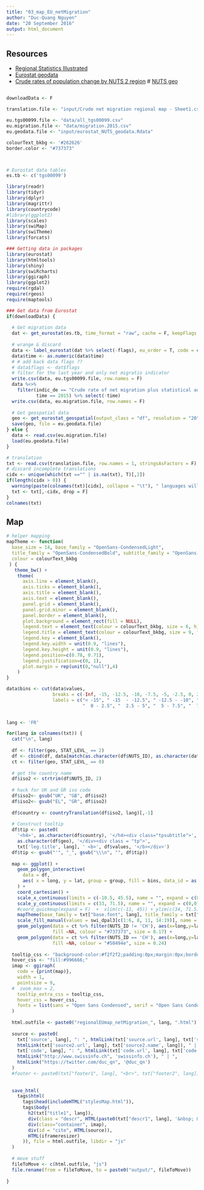 ```yaml
---
title: "03_map_EU_netMigration"
author: "Duc-Quang Nguyen"
date: "20 September 2016"
output: html_document
---
```



## Resources
* [Regional Statistics Illustrated](http://ec.europa.eu/eurostat/cache/RSI/#?vis=nuts2.population&lang=en)
* [Eurostat geodata](http://ec.europa.eu/eurostat/web/gisco/geodata/reference-data/administrative-units-statistical-units/nuts)
* [Crude rates of population change by NUTS 2 region](http://ec.europa.eu/eurostat/web/products-datasets/-/tgs00099)
# [NUTS geo](http://ec.europa.eu/eurostat/web/products-manuals-and-guidelines/-/KS-GQ-14-006)


## 

```r
downloadData <- F

translation.file <- "input/Crude net migration regional map - Sheet1.csv"

eu.tgs00099.file <- "data/all_tgs00099.csv"
eu.migration.file <- "data/migration.2015.csv"
eu.geodata.file <- "input/eurostat_NUTS_geodata.Rdata"

colourText_bkbg <- '#262626'
border.color <- "#737373"



# Eurostat data tables
es.tb <- c('tgs00099')

library(readr)
library(tidyr)
library(dplyr)
library(magrittr)
library(countrycode)
#library(ggplot2)
library(scales)
library(swiMap)
library(swiTheme)
library(forcats)

### Getting data in packages
library(eurostat)
library(htmltools)
library(shiny)
library(swiRcharts)
library(ggiraph)
library(ggplot2)
require(rgdal)
require(rgeos)
require(maptools)
```



```r
### Get data from Eurostat
if(downloadData) {
  
  # Get migration data 
  dat <- get_eurostat(es.tb, time_format = "raw", cache = F, keepFlags = T)
  
  # wrange & discard 
  data <- label_eurostat(dat %>% select(-flags), eu_order = T, code = c("geo"))
  data$time <- as.numeric(data$time)
  # # add back data flags ??
  # data$flags <- dat$flags
  # filter for the last year and only net migratio indicator
  write.csv(data, eu.tgs00099.file, row.names = F)
  data %<>% 
    filter(indic_de == "Crude rate of net migration plus statistical adjustment", 
           time == 2015) %>% select(-time)
  write.csv(data, eu.migration.file, row.names = F)
  
  # Get geospatial data
  geo <- get_eurostat_geospatial(output_class = "df", resolution = "20")
  save(geo, file = eu.geodata.file)
} else {
  data <- read.csv(eu.migration.file)
  load(eu.geodata.file)
}

# translation
txt <- read.csv(translation.file, row.names = 1, stringsAsFactors = F)
# discard incomplete translations
cidx <- unique(which(txt =="" | is.na(txt), T)[,2])
if(length(cidx > 0)) {
  warning(paste(colnames(txt)[cidx], collapse = "\t"), " languages will be discarded!", "\n")
  txt <- txt[,-cidx, drop = F]
}
colnames(txt)


```

## Map

```r
# helper mapping 
mapTheme <- function(
  base_size = 14, base_family = "OpenSans-CondensedLight",
  title_family = "OpenSans-CondensedBold", subtitle_family = "OpenSans-CondensedLight",
  colour = colourText_bkbg
 ) { 
   theme_bw() + 
    theme(
      axis.line = element_blank(),
      axis.ticks = element_blank(), 
      axis.title = element_blank(), 
      axis.text = element_blank(),
      panel.grid = element_blank(),
      panel.grid.minor = element_blank(),
      panel.border = element_blank(),
      plot.background = element_rect(fill = NULL),
      legend.text = element_text(colour = colourText_bkbg, size = 6, hjust = 1, family = "Open Sans Condensed"), ############# 
      legend.title = element_text(colour = colourText_bkbg, size = 9, family = "Open Sans Condensed"),
      legend.key = element_blank(),
      legend.key.width = unit(0.9, "lines"),
      legend.key.height = unit(0.9, "lines"),
      legend.position=c(0.78, 0.71), 
      legend.justification=c(0, 1),
      plot.margin = rep(unit(0,"null"),4)
    ) 
}
```


```r

data$bins <- cut(data$values, 
                 breaks = c(-Inf, -15, -12.5, -10, -7.5, -5, -2.5, 0, 2.5, 5, 7.5, 10, 12.5, 15, Inf), 
                 labels = c("< -15", " -15  - -12.5", " -12.5 - -10", " -10  - -7.5", " -7.5 - -5", " -5   - -2.5", " -2.5 - 0", 
                            "  0 - 2.5", "  2.5 - 5", "  5 - 7.5", "  7.5 - 10", "  10 - 12.5", " 12.5 - 15", "  > 15"))

  
lang <- 'FR'

for(lang in colnames(txt)) {
  cat("\n", lang)
  
  df <- filter(geo, STAT_LEVL_ == 2)
  df <- cbind(df, data[match(as.character(df$NUTS_ID), as.character(data$geo_code)), c('geo', 'values', 'bins')])
  ct <- filter(geo, STAT_LEVL_ == 0)
  
  # get the country name 
  df$iso2 <- strtrim(df$NUTS_ID, 2)
  
  # hack for UK and GR iso code 
  df$iso2<- gsub("UK", "GB", df$iso2)
  df$iso2<- gsub("EL", "GR", df$iso2)
  
  df$country <- countryTranslation(df$iso2, lang)[,-1]
  
  # Construct tooltip
  df$tip <- paste0(
    '<h4>', as.character(df$country), '</h4><div class="tpsubtitle">',
    as.character(df$geo), '</div><div class = "tp">',
    txt['leg.title', lang], ' <b>', df$values, '</b></div>')
  df$tip <- gsub("'", "_", gsub("\\\n", "", df$tip))
  
  map <- ggplot() + 
    geom_polygon_interactive(
      data = df,
      aes( x = long, y = lat, group = group, fill = bins, data_id = as.numeric(id), tooltip = tip)
    ) +
    coord_cartesian() + 
    scale_x_continuous(limits = c(-10.5, 45.5), name = "", expand = c(0,0)) +
    scale_y_continuous(limits = c(33, 71.5), name = "", expand = c(0,0)) +
    #coord_quickmap(expand = F)  +  xlim(c(-11, 45)) + ylim(c(34, 71.5)) +
    mapTheme(base_family = txt["base.font", lang], title_family = txt["title.font", lang]) + 
    scale_fill_manual(values = swi_dpal3[c(1:6, 8, 11, 14:19)], name = paste0(txt['leg.title', lang], "  ")) +
    geom_polygon(data = ct %>% filter(NUTS_ID != 'CH'), aes(x=long,y=lat,group=group, id = group),
                 fill =NA, colour = "#737373", size = 0.17) + 
    geom_polygon(data = ct %>% filter(NUTS_ID == 'CH'), aes(x=long,y=lat,group=group, id = group),
                 fill =NA, colour = "#50494e", size = 0.24) 
    
  tooltip_css <- "background-color:#f2f2f2;padding:0px;margin:0px;border-radius:5px;"
  hover_css <- "fill:#996666;"
  imap <- ggiraph(
    code = {print(map)}, 
    width = 1, 
    pointsize = 9,
  #  zoom_max = 2, 
    tooltip_extra_css = tooltip_css,
    hover_css = hover_css,
    fonts = list(sans = "Open Sans Condensed", serif = "Open Sans Condensed")
  )
  
  html.outfile <- paste0("regionalEUmap_netMigration_", lang, ".html")
  
  source <- paste0(
    txt['source', lang], ": ", htmlLink(txt['source.url', lang], txt['source.name', lang]), " & ",
    htmlLink(txt['source2.url', lang], txt['source2.name', lang]), " | ",
    txt['code', lang], ": ", htmlLink(txt['code.url', lang], txt['code.name', lang]), " | ",
    htmlLink("http://www.swissinfo.ch", 'swissinfo.ch'), " | ",
    htmlLink("https://twitter.com/duc_qn", '@duc_qn')    
  )
  #footer <- paste0(txt["footer1", lang], "<br>", txt["footer2", lang])
  
  
  save_html(
    tags$html(
      tags$head(includeHTML("stylesMap.html")),
      tags$body(    
        h2(txt["title1", lang]),
        div(class = "descr", HTML(paste0(txt["descr1", lang], '&nbsp; &nbsp; <img src="Interactive_icon.svg.png" width="18" align="top">'))),
        div(class="container", imap),
        div(id = "cite", HTML(source)),
        HTML(iframeresizer)  
      )), file = html.outfile, libdir = "js"
  )
  
  # move stuff
  fileToMove <- c(html.outfile, "js")
  file.rename(from = fileToMove, to = paste0("output/", fileToMove))
      
}

    
```